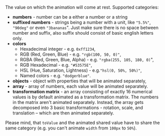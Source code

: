 The value on which the animation will come at rest. Supported categories:

- **numbers** - number can be a either a number or a string
- **suffixed numbers** - strings being a number with a unit, like `"5.5%"`, `"90deg"` or even `"3bananas`". Just make sure there is no space between number and suffix, also suffix should consist of basic english letters only.
- **colors**
  - Hexadecimal integer - e.g. `0xff1234`,
  - RGB (Red, Green, Blue) - e.g. `"rgb(100, 50, 0)"`,
  - RGBA (Red, Green, Blue, Alpha) - e.g. `"rgba(255, 105, 180, 0)`",
  - RGB Hexadecimal - e.g. `"#53575E"`,
  - HSL (Hue, Saturation, Lightness) - e.g.`"hsl(0, 50%, 50%)"`,
  - Named colors - e.g. `"dodgerblue"`.
- **objects** - object with properties that will be animated separately,
- **array** - array of numbers, each value will be animated separately.
- **transformation matrix** - an array consisting of exactly 16 numerical values is by default animated as a transformation matrix. The numbers in the matrix aren't animated separately. Instead, the array gets decomposed into 3 basic transformations - rotation, scale, and translation – which are then animated separately.

Please mind, that `toValue` and the animated shared value have to share the same category (e.g. you can't animate `width` from `100px` to `50%`).
